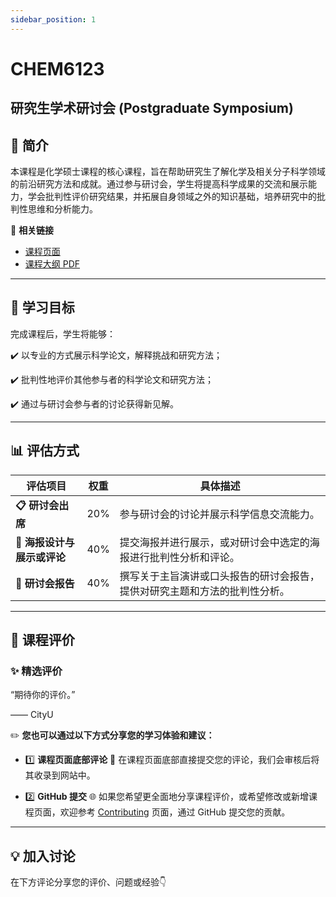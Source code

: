 ```yaml
---
sidebar_position: 1
---
```


# CHEM6123
## 研究生学术研讨会 (Postgraduate Symposium)

## **📘 简介**
本课程是化学硕士课程的核心课程，旨在帮助研究生了解化学及相关分子科学领域的前沿研究方法和成就。通过参与研讨会，学生将提高科学成果的交流和展示能力，学会批判性评价研究结果，并拓展自身领域之外的知识基础，培养研究中的批判性思维和分析能力。

🔗 **相关链接**
- [课程页面](https://www.cityu.edu.hk/catalogue/pg/202425/course/CHEM6123.htm)
- [课程大纲 PDF](https://www.cityu.edu.hk/catalogue/pg/202425/course/CHEM6123.pdf)

---

## **🎯 学习目标**

完成课程后，学生将能够：

✔️ 以专业的方式展示科学论文，解释挑战和研究方法；

✔️ 批判性地评价其他参与者的科学论文和研究方法；

✔️ 通过与研讨会参与者的讨论获得新见解。

---

## **📊 评估方式**

| **评估项目**          | **权重** | **具体描述**                                                                                       |
|----------------------|---------|---------------------------------------------------------------------------------------------------|
| **📋 研讨会出席**       | 20%      | 参与研讨会的讨论并展示科学信息交流能力。                                                                |
| **📂 海报设计与展示或评论** | 40%      | 提交海报并进行展示，或对研讨会中选定的海报进行批判性分析和评论。                                            |
| **📑 研讨会报告**       | 40%      | 撰写关于主旨演讲或口头报告的研讨会报告，提供对研究主题和方法的批判性分析。                                      |

---

## **💬 课程评价**

### ✨ **精选评价**
<div className={commentStyles.commentBox}>
    <p className={commentStyles.commentText}>
        “期待你的评价。”
    </p>
    <p className={commentStyles.commentAuthor}>—— CityU</p>
</div>

✏️ **您也可以通过以下方式分享您的学习体验和建议：**

- 1️⃣ **课程页面底部评论**
💬 在课程页面底部直接提交您的评论，我们会审核后将其收录到网站中。

- 2️⃣ **GitHub 提交**
🌐 如果您希望更全面地分享课程评价，或希望修改或新增课程页面，欢迎参考 [Contributing](https://penjc.github.io/CityU/contributing) 页面，通过 GitHub 提交您的贡献。

---

## **💡 加入讨论**

在下方评论分享您的评价、问题或经验👇
<Utterances />